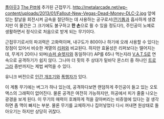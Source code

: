 [[폴아웃3]] [[The Pitt]]에 추가된 근접무기.
http://metalarcade.net/wp-content/uploads/2013/01/Fallout-New-Vegas-Dead-Money-DLC-2.jpg
앞에 있는 칼날을 회전시켜 금속을 절단하는 데 사용하는 공구로서([[전기톱]]과 흡사하게 생겼지만 이 물건은 그 크기에도 불구하고 '''한 손'''으로 쥘 수 있을 정도다!), 주인공이 노예로 생활하면서 정식으로 처음으로 받게 되는 무기이다.

근접무기로서의 파괴력은 고화력이며, 내구도가 800이나 하기에 오래 사용할 수 있다는 장점이 있어서 비슷한 계열의 [[리퍼]]와 비교된다. 하지만 효율성은 리퍼보다는 떨어지는데, 무게가 20이나 되며([[슈퍼 슬렛지]]와 동일하다!) AP를 65나 먹는지라 [[V.A.T.S]]로 연속으로 공격하기가 쉽지 않다. 그나마 더 핏의 주 상대가 밑바닥 몬스터 중 하나인 [[트로그(폴아웃3)|트로그]]라 중반까지는 제법 써먹을 수 있다.

유니크 버전으로 [[인간 개조기]]와 [[폭행자]]가 있다.

이 계통 무기에는 버그가 하나 있는데, 공격하다보면 랜덤하게 주인공이 들고 있는 오토 액스의 그래픽이 없어진다. 물론 공격은 여전히 가능하지만, 허공에서 피가 줄줄 나오는 광경을 보게 된다. 이 무기의 매력이 호쾌하게 적을 갈아버리는 비쥬얼에 있다는 걸 생각하면 좀 맥이 빠지는 부분. 물론 무기를 교체하거나 집어넣었다 다시 꺼내면 원상태로 돌아오기는 하지만 상당히 귀찮다.
